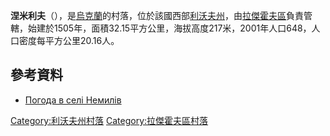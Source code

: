 {{coord|50|15|49|N|24|45|35|E|scale:100000|display=title}}

'''涅米利夫'''（{{lang-uk|Немилів}}），是[[烏克蘭|烏克蘭]]的村落，位於該國西部[[利沃夫州|利沃夫州]]，由[[拉傑霍夫區|拉傑霍夫區]]負責管轄，始建於1505年，面積32.15平方公里，海拔高度217米，2001年人口648，人口密度每平方公里20.16人。

==參考資料==
* [http://weather.in.ua/ua/l'vovskaja/16742 Погода в селі Немилів] {{Wayback|url=http://weather.in.ua/ua/l%27vovskaja/16742 |date=20111221142432 }}

{{DEFAULTSORT:Немилів}}
[[Category:利沃夫州村落|Category:利沃夫州村落]]
[[Category:拉傑霍夫區村落|Category:拉傑霍夫區村落]]


{{Lviv-geo-stub}}